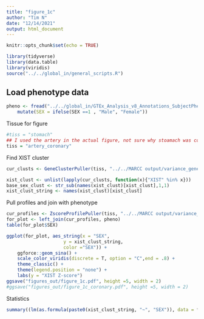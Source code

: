 ```yaml
---
title: "figure_1c"
author: "Tim N"
date: "12/14/2021"
output: html_document
---
```


```r
knitr::opts_chunk$set(echo = TRUE)
```

```r
library(tidyverse)
library(data.table)
library(viridis)
source("../../global_in/general_scripts.R")
```

## Load phenotype data
```r
pheno <- fread("../../global_in/GTEx_Analysis_v8_Annotations_SubjectPhenotypesDS.txt") %>%
    mutate(SEX = ifelse(SEX ==1 , "Male", "Female"))
```



Tissue for figure
```r
#tiss = "stomach"
## I used the artery in the actual figure, not sure why stoamach was commented out
tiss = "artery_coronary"
```

Find XIST cluster 
```r
cur_clusts <- GeneClusterPuller(tiss, "../../MARCC output/variance_genes_kendall/")[[1]]

xist_clust <- unlist(lapply(cur_clusts, function(x){"XIST" %in% x}))
base_sex_clust <- str_sub(names(xist_clust)[xist_clust],1,1)
xist_clust_string <- names(xist_clust)[xist_clust]
```

Pull profiles and join with phenotype
```r
cur_profiles <- ZscoreProfilePuller(tiss, "../../MARCC output/variance_profiles_kendall/")[[1]]
for_plot <- left_join(cur_profiles, pheno)
table(for_plot$SEX)
```


```r
ggplot(for_plot, aes_string(x = "SEX",
                     y = xist_clust_string,
                     color ="SEX")) +
    ggforce::geom_sina() +
    scale_color_viridis(discrete = T, option = "C",end = .8) +
    theme_classic() +
    theme(legend.position = "none") +
    labs(y = "XIST Z-score")
ggsave("figures_out/figure_1c.pdf", height =5, width = 2)
#ggsave("figures_out/figure_1c_coronary.pdf", height =5, width = 2)
```

Statistics
```r
summary((lm(as.formula(paste0(xist_clust_string, "~", "SEX")), data = for_plot))) %>% broom::tidy()
```


